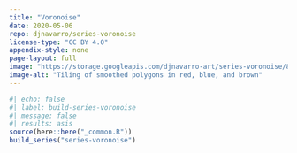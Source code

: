 ```yaml
---
title: "Voronoise"
date: 2020-05-06
repo: djnavarro/series-voronoise
license-type: "CC BY 4.0"
appendix-style: none
page-layout: full
image: "https://storage.googleapis.com/djnavarro-art/series-voronoise/800/voronoise_18_0.png"
image-alt: "Tiling of smoothed polygons in red, blue, and brown"
---
```

   
::: {.grid}
  
```r
#| echo: false
#| label: build-series-voronoise
#| message: false
#| results: asis
source(here::here("_common.R"))
build_series("series-voronoise")
```
   
:::
   
